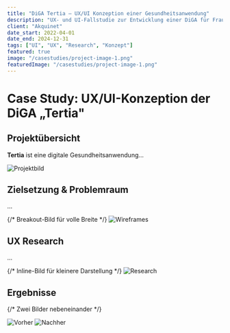 ```yaml
---
title: "DiGA Tertia – UX/UI Konzeption einer Gesundheitsanwendung"
description: "UX- und UI-Fallstudie zur Entwicklung einer DiGA für Frauen mit Harninkontinenz."
client: "Akquinet"
date_start: 2022-04-01
date_end: 2024-12-31
tags: ["UI", "UX", "Research", "Konzept"]
featured: true
image: "/casestudies/project-image-1.png"
featuredImage: "/casestudies/project-image-1.png"
---
```


# Case Study: UX/UI-Konzeption der DiGA „Tertia"

## Projektübersicht

**Tertia** ist eine digitale Gesundheitsanwendung...

![Projektbild](/casestudies/project-image-3.png)

## Zielsetzung & Problemraum

...

{/* Breakout-Bild für volle Breite */}
<img src="/casestudies/project-image-2.png" alt="Wireframes" class="breakout-image" />

## UX Research

...

{/* Inline-Bild für kleinere Darstellung */}
<img src="/casestudies/project-image-4.png" alt="Research" class="inline-image" />

## Ergebnisse

{/* Zwei Bilder nebeneinander */}
<div class="image-grid">
  <img src="/casestudies/project-image-5.png" alt="Vorher" />
  <img src="/casestudies/project-image-6.png" alt="Nachher" />
</div>